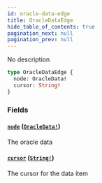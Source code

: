 ```yaml
---
id: oracle-data-edge
title: OracleDataEdge
hide_table_of_contents: true
pagination_next: null
pagination_prev: null
---
```



No description

```graphql
type OracleDataEdge {
  node: OracleData!
  cursor: String!
}
```


### Fields

#### [`node`](#) ([`OracleData!`](/docs/testnet/graphql/objects/oracle-data))

The oracle data


#### [`cursor`](#) ([`String!`](/docs/testnet/graphql/scalars/string))

The cursor for the data item




